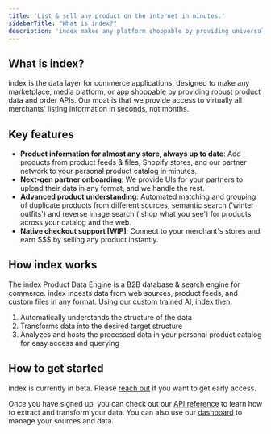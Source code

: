 ```yaml
---
title: 'List & sell any product on the internet in minutes.'
sidebarTitle: "What is index?"
description: 'index makes any platform shoppable by providing universal product data and order APIs - fueling shopping experiences for marketplaces, media, and social commerce.'
---
```


## What is index?

index is the data layer for commerce applications, designed to make any marketplace, media platform, or app shoppable by providing robust product data and order APIs. Our moat is that we provide access to virtually all merchants' listing information in seconds, not months.

## Key features

- **Product information for almost any store, always up to date**: Add products from product feeds & files, Shopify stores, and our partner network to your personal product catalog in minutes.
- **Next\-gen partner onboarding**: We provide UIs for your partners to upload their data in any format, and we handle the rest.
- **Advanced product understanding**: Automated matching and grouping of duplicate products from different sources, semantic search ('winter outfits') and reverse image search ('shop what you see') for products across your catalog and the web.
- **Native checkout support [WIP]**: Connect to your merchant's stores and earn \$\$\$ by selling any product instantly.


## How index works

The index Product Data Engine is a B2B database & search engine for commerce. index ingests data from web sources, product feeds, and custom files in any format. 
Using our custom trained AI, index then:

1. Automatically understands the structure of the data
2. Transforms data into the desired target structure
3. Analyzes and hosts the processed data in your personal product catalog for easy access and querying

## How to get started

index is currently in beta. Please [reach out](https://calendar.app.google/jQVSUAfNheaqS9JE6) if you want to get early access.

Once you have signed up, you can check out our [API reference](/api-reference/get-started) to learn how to extract and transform your data. You can also use our [dashboard](https://dashboard.index-commerce.com) to manage your sources and data.